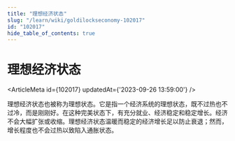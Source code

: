```yaml
---
title: "理想经济状态"
slug: "/learn/wiki/goldilockseconomy-102017"
id: "102017"
hide_table_of_contents: true
---
```



# 理想经济状态

<ArticleMeta id={102017} updatedAt={'2023-09-26 13:59:00'} />
<div className='border-solid border-b border-t-0 my-4 border-[var(--ifm-color-gray-300)]' />

理想经济状态也被称为理想状态。它是指一个经济系统的理想状态，既不过热也不过冷，而是刚刚好。在这种完美状态下，有充分就业、经济稳定和稳定增长。经济不会大幅扩张或收缩。理想经济状态温暖而稳定的经济增长足以防止衰退；然而，增长程度也不会过热以致陷入通胀状态。
